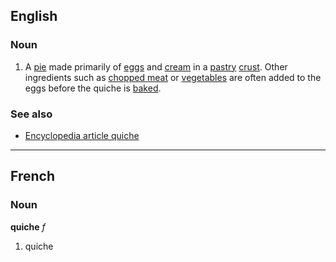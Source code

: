 ==English==
===Noun===
# A [[pie]] made primarily of [[egg]]s and [[cream]] in a [[pastry]] [[crust]]. Other ingredients such as [[chopped meat]] or [[vegetable]]s are often added to the eggs before the quiche is [[bake]]d.

===See also===
* [[w:Quiche|Encyclopedia article quiche]]

----
==French==
===Noun===
'''quiche''' ''f''

# quiche